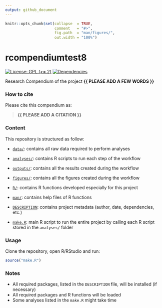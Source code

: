 ```yaml
---
output: github_document
---
```


<!-- README.md is generated from README.Rmd. Please edit that file -->


```r
knitr::opts_chunk$set(collapse  = TRUE,
                      comment   = "#>",
                      fig.path  = "man/figures/",
                      out.width = "100%")
```



# rcompendiumtest8


<!-- badges: start -->
[![License: GPL (>= 2)](https://img.shields.io/badge/License-GPL%20%28%3E%3D%202%29-blue.svg)](https://choosealicense.com/licenses/gpl-2.0/)
[![Dependencies](https://img.shields.io/badge/dependencies-2/95-green?style=flat)](#)
<!-- badges: end -->


Research Compendium of the project **{{ PLEASE ADD A FEW WORDS }}**



### How to cite

Please cite this compendium as: 

> **{{ PLEASE ADD A CITATION }}**



### Content

This repository is structured as follow:

- [`data/`](https://github.com/avallecam/rcompendiumtest8/tree/master/data):
contains all raw data required to perform analyses

- [`analyses/`](https://github.com/avallecam/rcompendiumtest8/tree/main/analyses/):
contains R scripts to run each step of the workflow

- [`outputs/`](https://github.com/avallecam/rcompendiumtest8/tree/main/outputs):
contains all the results created during the workflow

- [`figures/`](https://github.com/avallecam/rcompendiumtest8/tree/main/figures):
contains all the figures created during the workflow

- [`R/`](https://github.com/avallecam/rcompendiumtest8/tree/main/R):
contains R functions developed especially for this project

- [`man/`](https://github.com/avallecam/rcompendiumtest8/tree/main/man):
contains help files of R functions

- [`DESCRIPTION`](https://github.com/avallecam/rcompendiumtest8/tree/main/DESCRIPTION):
contains project metadata (author, date, dependencies, etc.)

- [`make.R`](https://github.com/avallecam/rcompendiumtest8/tree/main/make.R):
main R script to run the entire project by calling each R script stored in the `analyses/` folder



### Usage

Clone the repository, open R/RStudio and run:

```r
source("make.R")
```



### Notes

- All required packages, listed in the `DESCRIPTION` file, will be installed (if necessary)
- All required packages and R functions will be loaded
- Some analyses listed in the `make.R` might take time
